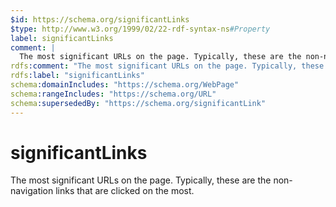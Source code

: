 ```yaml
---
$id: https://schema.org/significantLinks
$type: http://www.w3.org/1999/02/22-rdf-syntax-ns#Property
label: significantLinks
comment: |
  The most significant URLs on the page. Typically, these are the non-navigation links that are clicked on the most.
rdfs:comment: "The most significant URLs on the page. Typically, these are the non-navigation links that are clicked on the most."
rdfs:label: "significantLinks"
schema:domainIncludes: "https://schema.org/WebPage"
schema:rangeIncludes: "https://schema.org/URL"
schema:supersededBy: "https://schema.org/significantLink"
---
```


# significantLinks

The most significant URLs on the page. Typically, these are the non-navigation links that are clicked on the most.

